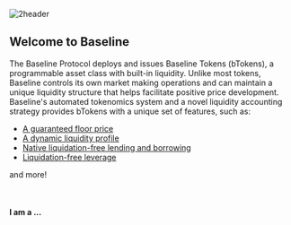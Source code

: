 

![2header](/assets/2header.png)

## Welcome to Baseline

The Baseline Protocol deploys and issues Baseline Tokens (bTokens), a programmable asset class with 
built-in liquidity. Unlike most tokens, Baseline controls its own market making operations and can maintain a unique 
liquidity structure that helps facilitate positive price development. Baseline's automated tokenomics system and a novel 
liquidity accounting strategy provides bTokens with a unique set of features, such as:

- [A guaranteed floor price](/btokenomics)
- [A dynamic liquidity profile](/btokenomics/dynamic_liquidity)
- [Native liquidation-free lending and borrowing](/utility/loans)
- [Liquidation-free leverage](/utility/loops)

and more!

&nbsp;

#### I am a ...

<Cards>
    <Card title="📈 ・ Trader" href="/trader" style={{backgroundColor: 'black', padding: '0.8rem'}}/>
    <Card title="🤝 ・ Founder" href="/founders" style={{backgroundColor: 'black', padding: '0.8rem'}}/>
</Cards>